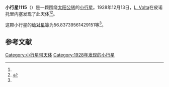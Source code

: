 {{Infobox planet
| bgcolour = #FFFFC0
| name = 1115 Sabauda
| symbol = 
| image = 
| caption = 
| discovery = yes
| discovery_ref = 
| discoverer = [[L._Volta|L. Volta]]
| discovery_site = [[皮诺托里内塞|皮诺托里内塞]] 
| discovered = 1928年12月13日
| designations = yes
| mp_name = 
| named_after = 
| alt_names = 1928 XC/ A906 YF
| mp_category = [[主带小行星|主带小行星]]
| orbit_ref = <ref name="a">[http://ssd.jpl.nasa.gov/sbdb.cgi?sstr=1115 1115 Sabauda] {{Wayback|url=http://ssd.jpl.nasa.gov/sbdb.cgi?sstr=1115 |date=20140922165648 }}，小行星數據庫瀏覽器（JPL Small-Body Database Browser）－[[美国国家航空航天局|美国国家航空航天局]]喷气推进实验室</ref>
| epoch = 2456400.5 (2013年4月18日更新)
| aphelion = {{convert|3.629103609796192|AU|km|3|abbr=on|lk=out}}
| perihelion = {{convert|2.578272261360285|AU|km|3|abbr=on}}
| semimajor = {{convert|3.103687935578238|AU|km|3|abbr=on}}
| eccentricity = 0.169287533
| period = 1997.172139 [[日|日]]<br />5.47[[儒略年|儒略年]]
| avg_speed = 
| inclination = 15.26657460240363
| asc_node = 71.74000449804004
| mean_anomaly = 
| arg_peri = 56.83739561429151
| satellites = 
| physical_characteristics = yes
| dimensions = 
| mass = 
| density = 
| surface_grav = 
| escape_velocity = 
| sidereal_day = 
| axial_tilt = 
| pole_ecliptic_lat = 
| pole_ecliptic_lon = 
| albedo = 
| temperatures= 
| temp_name1 = 
| mean_temp_1 = 
| max_temp_1 = 
| temp_name2 = 
| max_temp_2 = 
| spectral_type = 
| abs_magnitude = 56.83739561429151
}}

'''小行星1115'''（{{lang-en|1115 Sabauda}}）是一颗围绕[[太阳|太阳]][[公转|公转]]的[[小行星|小行星]]。1928年12月13日，[[L._Volta|L. Volta]]在皮诺托里内塞发现了此天体<ref name="a" /><ref>{{cite news|title=小行星列表|url=http://cfa-www.harvard.edu/iau/lists/NumberedMPs.txt|accessdate=2013-07-08|newspaper=哈佛大学|archive-date=2008-05-17|archive-url=https://web.archive.org/web/20080517010638/http://cfa-www.harvard.edu/iau/lists/NumberedMPs.txt|dead-url=no}}</ref>。

这颗小行星的[[绝对星等|绝对星等]]为56.83739561429151等<ref name="a" />。

==参考文献==
{{reflist}}
{{Minor Planet Number|[[小行星1114|小行星1114]]|[[小行星1116|小行星1116]]}}

{{小天体}}

[[Category:小行星带天体|Category:小行星带天体]]
[[Category:1928年发现的小行星|Category:1928年发现的小行星]]

{{asteroid-stub}}